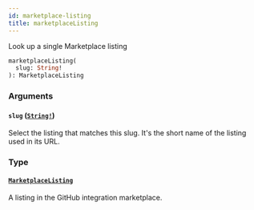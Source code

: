 ```yaml
---
id: marketplace-listing
title: marketplaceListing
---
```


Look up a single Marketplace listing

```graphql
marketplaceListing(
  slug: String!
): MarketplaceListing

```

### Arguments

#### `slug` ([`String!`](/docs/api/scalars/string))

Select the listing that matches this slug. It's the short name of the listing used in its URL.

### Type

#### [`MarketplaceListing`](/docs/api/objects/marketplace-listing)

A listing in the GitHub integration marketplace.
